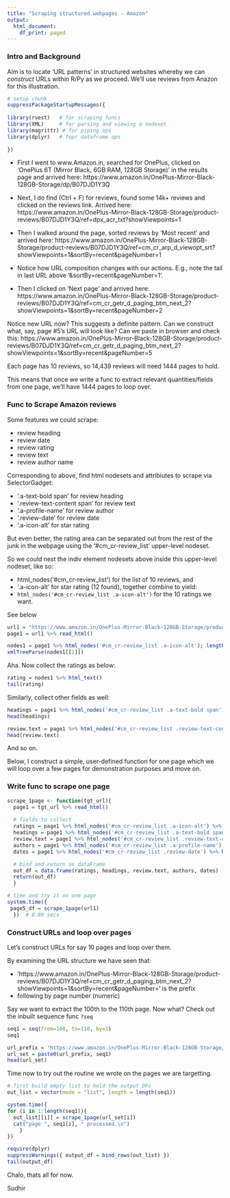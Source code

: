 ```yaml
---
title: "Scraping structured webpages - Amazon"
output:
  html_document:
    df_print: paged
---
```


### Intro and Background

Aim is to locate 'URL patterns' in structured websites whereby we can *construct* URLs within R/Py as we proceed. We'll use reviews from Anazon for this illustration.


```r
# setup chunk
suppressPackageStartupMessages({
  
library(rvest)   # for scraping funcs
library(XML)     # for parsing and viewing a nodeset
library(magrittr) # for piping ops
library(dplyr)   # fopr dataframe ops
  
})
```


* First I went to www.Amazon.in, searched for OnePlus, clicked on 'OnePlus 6T (Mirror Black, 6GB RAM, 128GB Storage)' in the results page and arrived here: https://www.amazon.in/OnePlus-Mirror-Black-128GB-Storage/dp/B07DJD1Y3Q

* Next, I do find (Ctrl + F) for reviews, found some 14k+ reviews and clicked on the reviews link. Arrived here: https://www.amazon.in/OnePlus-Mirror-Black-128GB-Storage/product-reviews/B07DJD1Y3Q/ref=dpx_acr_txt?showViewpoints=1

* Then I walked around the page, sorted reviews by 'Most recent' and arrived here: https://www.amazon.in/OnePlus-Mirror-Black-128GB-Storage/product-reviews/B07DJD1Y3Q/ref=cm_cr_arp_d_viewopt_srt?showViewpoints=1&sortBy=recent&pageNumber=1

* Notice how URL composition changes with our actions. E.g., note the tail in last URL above '&sortBy=recent&pageNumber=1'.

* Then I clicked on 'Next page' and arrived here: https://www.amazon.in/OnePlus-Mirror-Black-128GB-Storage/product-reviews/B07DJD1Y3Q/ref=cm_cr_getr_d_paging_btm_next_2?showViewpoints=1&sortBy=recent&pageNumber=2

Notice new URL now? This suggests a definite pattern. Can we construct what, say, page #5's URL will look like? Can we paste in browser and check this: https://www.amazon.in/OnePlus-Mirror-Black-128GB-Storage/product-reviews/B07DJD1Y3Q/ref=cm_cr_getr_d_paging_btm_next_2?showViewpoints=1&sortBy=recent&pageNumber=5

Each page has 10 reviews, so 14,439 reviews will need 1444 pages to hold.

This means that once we write a func to extract relevant quantities/fields from one page, we'll have 1444 pages to loop over.

### Func to Scrape Amazon reviews

Some features we could scrape:

* review heading
* review date
* review rating
* review text
* review author name

Corresponding to above, find html nodesets and attribiutes to scrape via SelectorGadget:

* '.a-text-bold span' for review heading
* '.review-text-content span' for review text
* '.a-profile-name' for review author
* '.review-date' for review date
* '.a-icon-alt' for star rating

But even better, the rating area can be separated out from the rest of the junk in the webpage 
using the '#cm_cr-review_list' upper-level nodeset.

So we could nest the indiv element nodesets above inside this upper-level nodeset, like so:

* html_nodes('#cm_cr-review_list') for the list of 10 reviews, and 
* '.a-icon-alt' for star rating (12 found), together combine to yield:
* `html_nodes('#cm_cr-review_list .a-icon-alt')` for the 10 ratings we want.

See below

```r
url1 = "https://www.amazon.in/OnePlus-Mirror-Black-128GB-Storage/product-reviews/B07DJD1Y3Q/ref=cm_cr_getr_d_paging_btm_next_2?showViewpoints=1&sortBy=recent&pageNumber=5"
page1 = url1 %>% read_html()

nodes1 = page1 %>% html_nodes('#cm_cr-review_list .a-icon-alt'); length(nodes1)
xmlTreeParse(nodes1[[1]])
```
Aha. Now collect the ratings as below:

```r
rating = nodes1 %>% html_text()
tail(rating)
```

Similarly, collect other fields as well:
```r
headings = page1 %>% html_nodes('#cm_cr-review_list .a-text-bold span') %>% html_text()
head(headings)

review.text = page1 %>% html_nodes('#cm_cr-review_list .review-text-content span') %>% html_text()
head(review.text)
```
And so on.

Below, I construct a simple, user-defined function for one page which we will loop over a few pages for demonstration purposes and move on.

### Write func to scrape one page

```r
scrape_1page <- function(tgt_url){
  page1 = tgt_url %>% read_html()
  
  # fields to collect
  ratings = page1 %>% html_nodes('#cm_cr-review_list .a-icon-alt') %>% html_text()
  headings = page1 %>% html_nodes('#cm_cr-review_list .a-text-bold span') %>% html_text()
  review.text = page1 %>% html_nodes('#cm_cr-review_list .review-text-content span') %>% html_text()
  authors = page1 %>% html_nodes('#cm_cr-review_list .a-profile-name') %>% html_text()
  dates = page1 %>% html_nodes('#cm_cr-review_list .review-date') %>% html_text()

  # bind and return as dataFrame
  out_df = data.frame(ratings, headings, review.text, authors, dates)
  return(out_df)
  }

# time and try it on one page
system.time({
 page5_df = scrape_1page(url1)
  })  # 0.89 secs
```
### Construct URLs and loop over pages

Let's construct URLs for say 10 pages and loop over them.

By examining the URL structure we have seen that:

* 'https://www.amazon.in/OnePlus-Mirror-Black-128GB-Storage/product-reviews/B07DJD1Y3Q/ref=cm_cr_getr_d_paging_btm_next_2?showViewpoints=1&sortBy=recent&pageNumber=' is the prefix
* following by page number (numeric)

Say we want to extract the 100th to the 110th page. Now what? Check out the inbuilt sequence func `?seq`

```r
seq1 = seq(from=100, to=110, by=1)
seq1

url_prefix = 'https://www.amazon.in/OnePlus-Mirror-Black-128GB-Storage/product-reviews/B07DJD1Y3Q/ref=cm_cr_getr_d_paging_btm_next_2?showViewpoints=1&sortBy=recent&pageNumber='
url_set = paste0(url_prefix, seq1)
head(url_set)
```
Time now to try out the routine we wrote on the pages we are targetting.

```r
# first build empty list to hold the output DFs
out_list = vector(mode = "list", length = length(seq1))

system.time({
for (i in 1:length(seq1)){
  out_list[[i]] = scrape_1page(url_set[i])
  cat("page ", seq1[i], " processed.\n")
	}
})

require(dplyr)
suppressWarnings({ output_df = bind_rows(out_list) })
tail(output_df)
```

Chalo, thats all for now.

Sudhir
